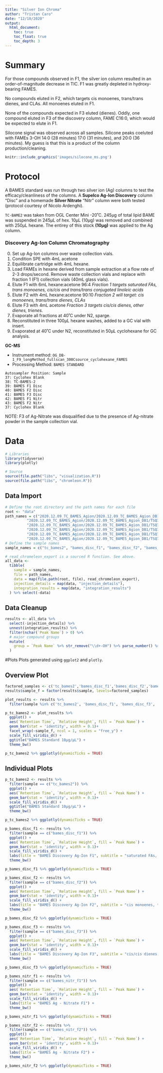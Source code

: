 ```yaml
---
title: "Silver Ion Chroma"
author: "Tristan Caro"
date: "12/10/2020"
output:
  html_document:
    toc: true
    toc_float: true
    toc_depth: 3
---
```


# Summary

For those compounds observed in F1, the silver ion column resulted in an order-of-magnitude decrease in TIC. F1 was greatly depleted in hydroxy-bearing FAMES.

No compounds eluted in F2, which targets cis monoenes, trans/trans dienes, and CLAs. All monoenes eluted in F1.

None of the compounds expected in F3 eluted (dienes). Oddly, one compound eluted in F3 of the discovery column, FAME C16:0, which would be expected to elute in F1.

Silocone signal was observed across all samples. Silicone peaks coeluted with FAMEs 3-OH 14:0 (28 minutes) 17:0 (31 minutes), and 20:0 (36 minutes). My guess is that this is a product of the column production/cleaning.

```r
knitr::include_graphics('images/silocone_ms.png')
```

# Protocol

A BAMES standard was run through two silver ion (Ag) columns to test the efficacy/cleanliness of the columns. A **Supelco Ag-Ion Discovery** column "Disc" and a homemade **Silver Nitrate** "Nitr" column were both tested (protocol courtesy of Nicolo Ardenghi).

`TC-BAME2` was taken from OGL Center Mini -20˚C. 245µg of total lipid BAME was suspended in 245µL of hex. 10µL (10µg) was removed and combined with 250µL hexane. The entirey of this stock **(10µg)** was applied to the Ag column.

### Discovery Ag-Ion Column Chromatography

0.  Set up Ag-Ion columns over waste collection vials.
1.  Condition SPE with 4mL acetone
2.  Equilibrate cartridge with 4mL hexane.
3.  Load FAMEs in hexane derived from sample extraction at a flow rate of 2-3 drops/second. Remove waste collection vials and replace with fraction 1 (F1) collection vials (40mL glass vials).
4.  Elute F1 with 6mL hexane:acetone 96:4 *Fraction 1 targets saturated FAs, trans monoenes, cis/cis and trans/trans conjugated linoleic acids*
5.  Elute F2 with 4mL hexane:acetone 90:10 *Fraction 2 will target: cis monoenes, trans/trans dienes, CLAs*
6.  Elute F3 with 4mL acetone *Fraction 3 targets cis/cis dienes, other dienes, trienes.*
7.  Evaporate all fractions at 40˚C under N2, sparge.
8.  Reconstituted in three 100µL hexane washes, added to a GC vial with insert.
9.  Evaporated at 40˚C under N2, reconstituted in 50µL cyclohexane for GC analysis.

**GC-MS**

-   Instrument method: `OG_DB-1_F9_longMethod_fullscan_300Csource_cyclohexane_FAMES`
-   Processing Method: `BAMES STANDARD`

```{=html}
<!-- -->
```
    Autosampler Position: Sample
    37: Cyclohex Blank
    38: TC-BAMES-2
    39: BAMES F1 Disc
    40: BAMES F2 Disc
    41: BAMES F3 Disc
    42: BAMES F1 Nitr
    43: BAMES F2 Nitr
    37: Cyclohex Blank

NOTE: F3 of Ag-Nitrate was disqualified due to the presence of Ag-nitrate powder in the sample collection vial.

# Data

```r
# Libraries
library(tidyverse)
library(plotly)

# Source
source(file.path("libs", "visualization.R"))
source(file.path("libs", "chromleon.R"))
```

## Data Import

```r
# Define the root directory and the path names for each file
root <- "data"
path_names = c("2020.12.09_TC_BAMES_Agion/2020.12.09_TC_BAMES_Agion_DB1/TSQ7517_TCBAMES_2_5ug_ul.xls",
          "2020.12.09_TC_BAMES_Agion/2020.12.09_TC_BAMES_Agion_DB1/TSQ7518_BAMES_F1_Disc.xls",
          "2020.12.09_TC_BAMES_Agion/2020.12.09_TC_BAMES_Agion_DB1/TSQ7519_BAMES_F2_Disc.xls",
          "2020.12.09_TC_BAMES_Agion/2020.12.09_TC_BAMES_Agion_DB1/TSQ7520_BAMES_F3_Disc.xls",
          "2020.12.09_TC_BAMES_Agion/2020.12.09_TC_BAMES_Agion_DB1/TSQ7521_BAMES_F1_Nitr.xls",
          "2020.12.09_TC_BAMES_Agion/2020.12.09_TC_BAMES_Agion_DB1/TSQ7522_BAMES_F2_Nitr.xls")
# Define the sample names
sample_names = c("tc_bames2", "bames_disc_f1", "bames_disc_f2", "bames_disc_f3", "bames_nitr_f1", "bames_nitr_f2")

# read_chromeleon_export is a sourced R function. See above.
all_data <-
  tibble(
    sample = sample_names,
    file = path_names,
    data = map(file.path(root, file), read_chromeleon_export),
    injection_details = map(data, "injection_details"),
    integration_results = map(data, "integration_results")
  ) %>% select(-data)

```

## Data Cleanup

```r
results <- all_data %>% 
  select(-injection_details) %>% 
  unnest(integration_results) %>% 
  filter(nchar(`Peak Name`) > 0) %>% 
  # major compound groups
  mutate(
    group = `Peak Name` %>% str_remove("\\d+-OH") %>% parse_number() %>% abs() %>% {paste0("C", .)} %>% factor()
  ) 
```

\#Plots Plots generated using `ggplot2` and `plotly`.

## Overview Plot

```r
factored_samples <- c('tc_bames2','bames_disc_f1','bames_disc_f2','bames_disc_f3', 'bames_nitr_f1', 'bames_nitr_f2', 'bames_nitr_f3')
results$sample_f = factor(results$sample, levels=factored_samples)

plot_results <- results %>% 
  filter(sample %in% c('tc_bames2', 'bames_disc_f1', 'bames_disc_f3', 'bames_nitr_f1'))

p_tc_bames2 <- plot_results %>%
  ggplot() +
  aes(`Retention Time`, `Relative Height`, fill = `Peak Name`) +
  geom_bar(stat = 'identity', width = 0.1)+
  facet_wrap(~sample_f, ncol = 1, scales = "free_y") +
  scale_fill_viridis_d() +
  ggtitle("BAMES Standard 10µg/µL") +
  theme_bw()

p_tc_bames2 %>% ggplotly(dynamicTicks = TRUE)

```

## Individual Plots

```r
p_tc_bames2 <- results %>%
  filter(sample == c("tc_bames2")) %>% 
  ggplot() +
  aes(`Retention Time`, `Relative Height`, fill = `Peak Name`) +
  geom_bar(stat = 'identity', width = 0.1)+
  scale_fill_viridis_d() +
  ggtitle("BAMES Standard 10µg/µL") +
  theme_bw()

p_tc_bames2 %>% ggplotly(dynamicTicks = TRUE)
```

```r
p_bames_disc_f1 <- results %>%
  filter(sample == c("bames_disc_f1")) %>% 
  ggplot() +
  aes(`Retention Time`, `Relative Height`, fill = `Peak Name`) +
  geom_bar(stat = 'identity', width = 0.1)+
  scale_fill_viridis_d() +
  labs(title = "BAMES Discovery Ag-Ion F1", subtitle = "saturated FAs, trans monoenes, cis/cis and trans/trans conjugated linoleic acids") +
  theme_bw()

p_bames_disc_f1 %>% ggplotly(dynamicTicks = TRUE)
```

```r
p_bames_disc_f2 <- results %>%
  filter(sample == c("bames_disc_f2")) %>% 
  ggplot() +
  aes(`Retention Time`, `Relative Height`, fill = `Peak Name`) +
  geom_bar(stat = 'identity', width = 0.1)+
  scale_fill_viridis_d() +
  labs(title = "BAMES Discovery Ag-Ion F2", subtitle = "cis monoenes, trans/trans dienes, CLAs") +
  theme_bw()

p_bames_disc_f2 %>% ggplotly(dynamicTicks = TRUE)
```

```r
p_bames_disc_f3 <- results %>%
  filter(sample == c("bames_disc_f3")) %>% 
  ggplot() +
  aes(`Retention Time`, `Relative Height`, fill = `Peak Name`) +
  geom_bar(stat = 'identity', width = 0.1)+
  scale_fill_viridis_d() +
  labs(title = "BAMES Discovery Ag-Ion F3", subtitle = "cis/cis dienes, other dienes, trienes.") +
  theme_bw()

p_bames_disc_f3 %>% ggplotly(dynamicTicks = TRUE)
```

```r
p_bames_nitr_f1 <- results %>%
  filter(sample == c("bames_nitr_f1")) %>% 
  ggplot() +
  aes(`Retention Time`, `Relative Height`, fill = `Peak Name`) +
  geom_bar(stat = 'identity', width = 0.1)+
  scale_fill_viridis_d() +
  labs(title = "BAMES Ag - Nitrate F1") +
  theme_bw()

p_bames_nitr_f1 %>% ggplotly(dynamicTicks = TRUE)
```

```r
p_bames_nitr_f2 <- results %>%
  filter(sample == c("bames_nitr_f2")) %>% 
  ggplot() +
  aes(`Retention Time`, `Relative Height`, fill = `Peak Name`) +
  geom_bar(stat = 'identity', width = 0.1)+
  scale_fill_viridis_d() +
  labs(title = "BAMES Ag - Nitrate F2") +
  theme_bw()

p_bames_nitr_f2 %>% ggplotly(dynamicTicks = TRUE)
```
